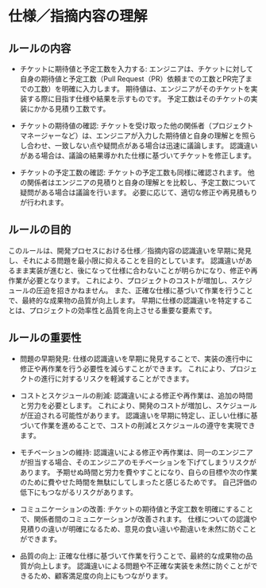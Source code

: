 # 仕様／指摘内容の理解

## ルールの内容

- チケットに期待値と予定工数を入力する:
エンジニアは、チケットに対して自身の期待値と予定工数（Pull Request（PR）依頼までの工数とPR完了までの工数）を明確に入力します。
期待値は、エンジニアがそのチケットを実装する際に目指す仕様や結果を示すものです。
予定工数はそのチケットの実装にかかる見積り工数です。

- チケットの期待値の確認:
チケットを受け取った他の関係者（プロジェクトマネージャーなど）は、エンジニアが入力した期待値と自身の理解とを照らし合わせ、一致しない点や疑問点がある場合は迅速に議論します。
認識違いがある場合は、議論の結果導かれた仕様に基づいてチケットを修正します。

- チケットの予定工数の確認: 
チケットの予定工数も同様に確認されます。
他の関係者はエンジニアの見積りと自身の理解とを比較し、予定工数について疑問がある場合は議論を行います。
必要に応じて、適切な修正や再見積もりが行われます。

## ルールの目的

このルールは、開発プロセスにおける仕様／指摘内容の認識違いを早期に発見し、それによる問題を最小限に抑えることを目的としています。
認識違いがあるまま実装が進むと、後になって仕様に合わないことが明らかになり、修正や再作業が必要となります。
これにより、プロジェクトのコストが増加し、スケジュールの圧迫を招きかねません。
また、正確な仕様に基づいて作業を行うことで、最終的な成果物の品質が向上します。
早期に仕様の認識違いを特定することは、プロジェクトの効率性と品質を向上させる重要な要素です。

## ルールの重要性

- 問題の早期発見: 
仕様の認識違いを早期に発見することで、実装の進行中に修正や再作業を行う必要性を減らすことができます。
これにより、プロジェクトの進行に対するリスクを軽減することができます。

- コストとスケジュールの削減: 
認識違いによる修正や再作業は、追加の時間と労力を必要とします。
これにより、開発のコストが増加し、スケジュールが圧迫される可能性があります。
認識違いを早期に特定し、正しい仕様に基づいて作業を進めることで、コストの削減とスケジュールの遵守を実現できます。

- モチベーションの維持: 
認識違いによる修正や再作業は、同一のエンジニアが担当する場合、そのエンジニアのモチベーションを下げてしまうリスクがあります。
予期せぬ時間と労力を費やすことになり、自らの目標や次の作業のために費やせた時間を無駄にしてしまったと感じるためです。
自己評価の低下にもつながるリスクがあります。

- コミュニケーションの改善: 
チケットの期待値と予定工数を明確にすることで、関係者間のコミュニケーションが改善されます。
仕様についての認識や見積りの違いが明確になるため、意見の食い違いや勘違いを未然に防ぐことができます。

- 品質の向上: 
正確な仕様に基づいて作業を行うことで、最終的な成果物の品質が向上します。
認識違いによる問題や不正確な実装を未然に防ぐことができるため、顧客満足度の向上にもつながります。